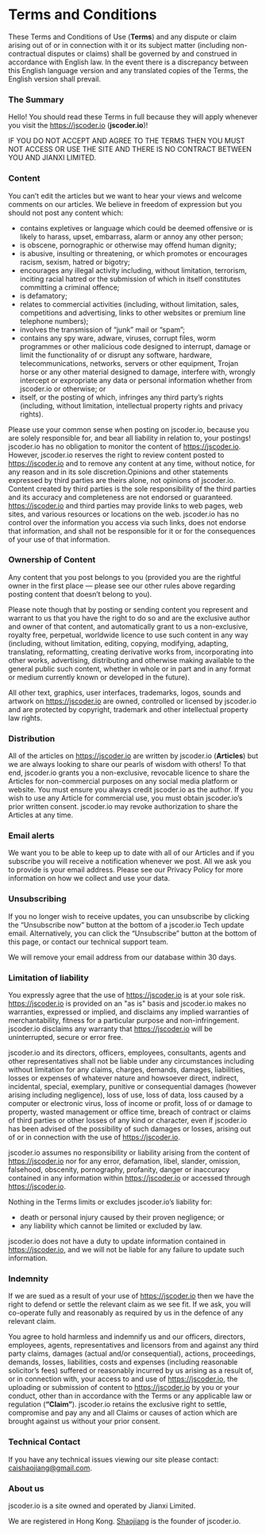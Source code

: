 # Terms and Conditions

These Terms and Conditions of Use (**Terms**) and any dispute or claim arising out of or in connection with it or its subject matter (including non-contractual disputes or claims) shall be governed by and construed in accordance with English law. In the event there is a discrepancy between this English language version and any translated copies of the Terms, the English version shall prevail.

### The Summary
Hello! You should read these Terms in full because they will apply whenever you visit the https://jscoder.io (**jscoder.io**)!

IF YOU DO NOT ACCEPT AND AGREE TO THE TERMS THEN YOU MUST NOT ACCESS OR USE THE SITE AND THERE IS NO CONTRACT BETWEEN YOU AND JIANXI LIMITED.

### Content
You can’t edit the articles but we want to hear your views and welcome comments on our articles.  We believe in freedom of expression but you should not post any content which:

  * contains expletives or language which could be deemed offensive or is likely to harass, upset, embarrass, alarm or annoy any other person;
  * is obscene, pornographic or otherwise may offend human dignity;
  * is abusive, insulting or threatening, or which promotes or encourages racism, sexism, hatred or bigotry;
  * encourages any illegal activity including, without limitation, terrorism, inciting racial hatred or the submission of which in itself constitutes committing a criminal offence;
  * is defamatory;
  * relates to commercial activities (including, without limitation, sales, competitions and advertising, links to other websites or premium line telephone numbers);
  * involves the transmission of “junk” mail or “spam”;
  * contains any spy ware, adware, viruses, corrupt files, worm programmes or other malicious code designed to interrupt, damage or limit the functionality of or disrupt any software, hardware, telecommunications, networks, servers or other equipment, Trojan horse or any other material designed to damage, interfere with, wrongly intercept or expropriate any data or personal information whether from jscoder.io or otherwise; or
  * itself, or the posting of which, infringes any third party’s rights (including, without limitation, intellectual property rights and privacy rights).

Please use your common sense when posting on jscoder.io, because you are solely responsible for, and bear all liability in relation to, your postings! jscoder.io has no obligation to monitor the content of https://jscoder.io. However, jscoder.io reserves the right to review content posted to https://jscoder.io and to remove any content at any time, without notice, for any reason and in its sole discretion.Opinions and other statements expressed by third parties are theirs alone, not opinions of jscoder.io. Content created by third parties is the sole responsibility of the third parties and its accuracy and completeness are not endorsed or guaranteed. https://jscoder.io and third parties may provide links to web pages, web sites, and various resources or locations on the web. jscoder.io has no control over the information you access via such links, does not endorse that information, and shall not be responsible for it or for the consequences of your use of that information.

### Ownership of Content
Any content that you post belongs to you (provided you are the rightful owner in the first place — please see our other rules above regarding posting content that doesn’t belong to you).

Please note though that by posting or sending content you represent and warrant to us that you have the right to do so and are the exclusive author and owner of that content, and automatically grant to us a non-exclusive, royalty free, perpetual, worldwide licence to use such content in any way (including, without limitation, editing, copying, modifying, adapting, translating, reformatting, creating derivative works from, incorporating into other works, advertising, distributing and otherwise making available to the general public such content, whether in whole or in part and in any format or medium currently known or developed in the future).

All other text, graphics, user interfaces, trademarks, logos, sounds and artwork on https://jscoder.io are owned, controlled or licensed by jscoder.io and are protected by copyright, trademark and other intellectual property law rights.

### Distribution
All of the articles on https://jscoder.io are written by jscoder.io (**Articles**) but we are always looking to share our pearls of wisdom with others! To that end, jscoder.io grants you a non-exclusive, revocable licence to share the Articles for non-commercial purposes on any social media platform or website. You must ensure you always credit jscoder.io as the author. If you wish to use any Article for commercial use, you must obtain jscoder.io’s prior written consent. jscoder.io may revoke authorization to share the Articles at any time.

### Email alerts
We want you to be able to keep up to date with all of our Articles and if you subscribe you will receive a notification whenever we post.  All we ask you to provide is your email address. Please see our Privacy Policy for more information on how we collect and use your data.

### Unsubscribing
If you no longer wish to receive updates, you can unsubscribe by clicking the “Unsubscribe now” button at the bottom of a jscoder.io Tech update email. Alternatively, you can click the “Unsubscribe” button at the bottom of this page, or contact our technical support team.

We will remove your email address from our database within 30 days.

### Limitation of liability
You expressly agree that the use of https://jscoder.io is at your sole risk. https://jscoder.io is provided on an "as is" basis and jscoder.io makes no warranties, expressed or implied, and disclaims any implied warranties of merchantability, fitness for a particular purpose and non-infringement. jscoder.io disclaims any warranty that https://jscoder.io will be uninterrupted, secure or error free.

jscoder.io and its directors, officers, employees, consultants, agents and other representatives shall not be liable under any circumstances including without limitation for any claims, charges, demands, damages, liabilities, losses or expenses of whatever nature and howsoever direct, indirect, incidental, special, exemplary, punitive or consequential damages (however arising including negligence), loss of use, loss of data, loss caused by a computer or electronic virus, loss of income or profit, loss of or damage to property, wasted management or office time, breach of contract or claims of third parties or other losses of any kind or character, even if jscoder.io has been advised of the possibility of such damages or losses, arising out of or in connection with the use of https://jscoder.io.

jscoder.io assumes no responsibility or liability arising from the content of https://jscoder.io nor for any error, defamation, libel, slander, omission, falsehood, obscenity, pornography, profanity, danger or inaccuracy contained in any information within https://jscoder.io or accessed through https://jscoder.io.

Nothing in the Terms limits or excludes jscoder.io’s liability for:

  * death or personal injury caused by their proven negligence; or
  * any liability which cannot be limited or excluded by law.

jscoder.io does not have a duty to update information contained in https://jscoder.io, and we will not be liable for any failure to update such information.

### Indemnity
If we are sued as a result of your use of https://jscoder.io then we have the right to defend or settle the relevant claim as we see fit. If we ask, you will co-operate fully and reasonably as required by us in the defence of any relevant claim.

You agree to hold harmless and indemnify us and our officers, directors, employees, agents, representatives and licensors from and against any third party claims, damages (actual and/or consequential), actions, proceedings, demands, losses, liabilities, costs and expenses (including reasonable solicitor’s fees) suffered or reasonably incurred by us arising as a result of, or in connection with, your access to and use of https://jscoder.io, the uploading or submission of content to https://jscoder.io by you or your conduct, other than in accordance with the Terms or any applicable law or regulation (**“Claim”**). jscoder.io retains the exclusive right to settle, compromise and pay any and all Claims or causes of action which are brought against us without your prior consent.

### Technical Contact
If you have any technical issues viewing our site please contact: [caishaojiang@gmail.com](mailto:caishaojiang@gmail.com).

### About us
jscoder.io is a site owned and operated by Jianxi Limited.

We are registered in Hong Kong. [Shaojiang](mailto:caishaojiang@gmail.com) is the founder of jscoder.io.
